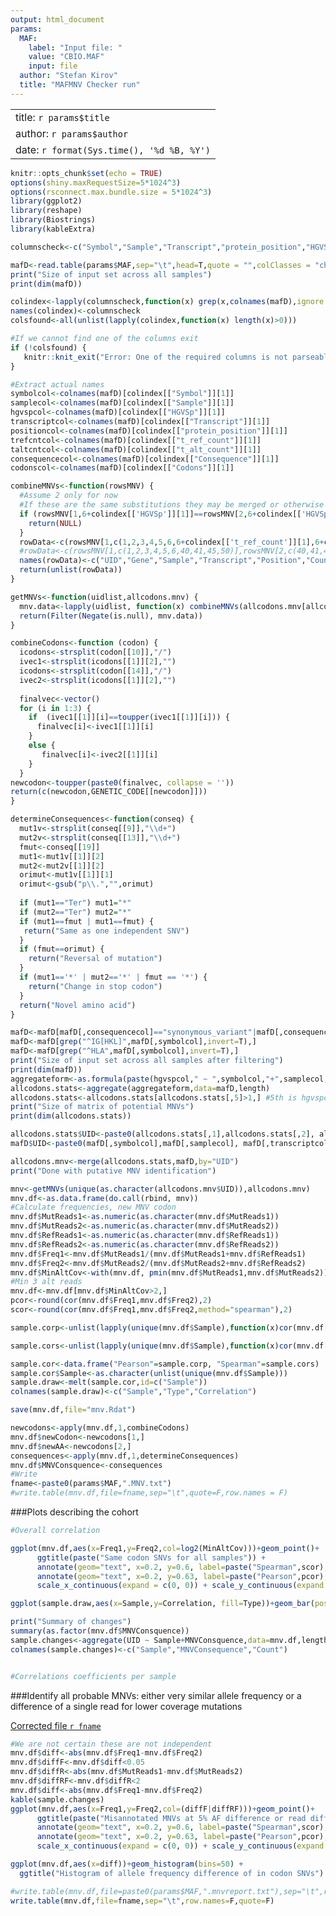 ```yaml
---
output: html_document
params: 
  MAF:
    label: "Input file: "
    value: "CBIO.MAF"
    input: file
  author: "Stefan Kirov"
  title: "MAFMNV Checker run"
---
```


---
title: `r params$title`
author: `r params$author`
date: `r format(Sys.time(), '%d %B, %Y')`
---

```r
knitr::opts_chunk$set(echo = TRUE)
options(shiny.maxRequestSize=5*1024^3)
options(rsconnect.max.bundle.size = 5*1024^3)
library(ggplot2)
library(reshape)
library(Biostrings)
library(kableExtra)

```

```r
columnscheck<-c("Symbol","Sample","Transcript","protein_position","HGVSp","t_ref_count","t_alt_count","Codons","Consequence") 

mafD<-read.table(params$MAF,sep="\t",head=T,quote = "",colClasses = "character")
print("Size of input set across all samples")
print(dim(mafD))

colindex<-lapply(columnscheck,function(x) grep(x,colnames(mafD),ignore.case = T))
names(colindex)<-columnscheck
colsfound<-all(unlist(lapply(colindex,function(x) length(x)>0)))

#If we cannot find one of the columns exit
if (!colsfound) {
   knitr::knit_exit("Error: One of the required columns is not parseable </body></html>")
}

#Extract actual names
symbolcol<-colnames(mafD)[colindex[["Symbol"]][1]]
samplecol<-colnames(mafD)[colindex[["Sample"]][1]]
hgvspcol<-colnames(mafD)[colindex[["HGVSp"]][1]]
transcriptcol<-colnames(mafD)[colindex[["Transcript"]][1]]
positioncol<-colnames(mafD)[colindex[["protein_position"]][1]]
trefcntcol<-colnames(mafD)[colindex[["t_ref_count"]][1]]
taltcntcol<-colnames(mafD)[colindex[["t_alt_count"]][1]]
consequencecol<-colnames(mafD)[colindex[["Consequence"]][1]]
codonscol<-colnames(mafD)[colindex[["Codons"]][1]]

```


```r


combineMNVs<-function(rowsMNV) {
  #Assume 2 only for now
  #If these are the same substitutions they may be merged or otherwise ineligible
  if (rowsMNV[1,6+colindex[['HGVSp']][1]]==rowsMNV[2,6+colindex[['HGVSp']][1]]) {
    return(NULL)
  }
  rowData<-c(rowsMNV[1,c(1,2,3,4,5,6,6+colindex[['t_ref_count']][1],6+colindex[['t_alt_count']][1],6+colindex[['HGVSp']][1],6+colindex[['Codons']][1])],rowsMNV[2,c(6+colindex[['t_ref_count']][1],6+colindex[['t_alt_count']][1],6+colindex[['HGVSp']][1],6+colindex[['Codons']][1])])
  #rowData<-c(rowsMNV[1,c(1,2,3,4,5,6,40,41,45,50)],rowsMNV[2,c(40,41,45,50)])
  names(rowData)<-c("UID","Gene","Sample","Transcript","Position","Count","MutReads1","RefReads1","Mutation1","Codon1","MutReads2","RefReads2","Mutation2","Codon2")
  return(unlist(rowData))
}

getMNVs<-function(uidlist,allcodons.mnv) {
  mnv.data<-lapply(uidlist, function(x) combineMNVs(allcodons.mnv[allcodons.mnv$UID==x,]))
  return(Filter(Negate(is.null), mnv.data))
}

combineCodons<-function (codon) {
  icodons<-strsplit(codon[[10]],"/")
  ivec1<-strsplit(icodons[[1]][2],"")
  icodons<-strsplit(codon[[14]],"/")
  ivec2<-strsplit(icodons[[1]][2],"")
  
  finalvec<-vector()
  for (i in 1:3) {
    if  (ivec1[[1]][i]==toupper(ivec1[[1]][i])) {
      finalvec[i]<-ivec1[[1]][i]
    }
    else {
       finalvec[i]<-ivec2[[1]][i]
    }
  }
newcodon<-toupper(paste0(finalvec, collapse = ''))
return(c(newcodon,GENETIC_CODE[[newcodon]]))
}

determineConsequences<-function(conseq) {
  mut1v<-strsplit(conseq[[9]],"\\d+")
  mut2v<-strsplit(conseq[[13]],"\\d+")
  fmut<-conseq[[19]]
  mut1<-mut1v[[1]][2]
  mut2<-mut2v[[1]][2]
  orimut<-mut1v[[1]][1] 
  orimut<-gsub("p\\.","",orimut)
  
  if (mut1=="Ter") mut1="*"
  if (mut2=="Ter") mut2="*"
  if (mut1==fmut | mut1==fmut) {
   return("Same as one independent SNV")
  }
  if (fmut==orimut) {
    return("Reversal of mutation")
  }
  if (mut1=='*' | mut2=='*' | fmut == '*') {
    return("Change in stop codon")
  }
  return("Novel amino acid")
}

```

```r

mafD<-mafD[mafD[,consequencecol]=="synonymous_variant"|mafD[,consequencecol]=="missense_variant"|mafD[,consequencecol]=="stop_gained"|mafD[,consequencecol]=="stop_lost",]
mafD<-mafD[grep("^IG[HKL]",mafD[,symbolcol],invert=T),]
mafD<-mafD[grep("^HLA",mafD[,symbolcol],invert=T),]
print("Size of input set across all samples after filtering")
print(dim(mafD))
aggregateform<-as.formula(paste(hgvspcol," ~ ",symbolcol,"+",samplecol,"+",transcriptcol,"+",positioncol))
allcodons.stats<-aggregate(aggregateform,data=mafD,length)
allcodons.stats<-allcodons.stats[allcodons.stats[,5]>1,] #5th is hgvspcolumn
print("Size of matrix of potential MNVs")
print(dim(allcodons.stats))

allcodons.stats$UID<-paste0(allcodons.stats[,1],allcodons.stats[,2], allcodons.stats[,3],allcodons.stats[,4],sep=".")
mafD$UID<-paste0(mafD[,symbolcol],mafD[,samplecol], mafD[,transcriptcol],mafD[,positioncol],sep=".")

allcodons.mnv<-merge(allcodons.stats,mafD,by="UID")
print("Done with putative MNV identification")

mnv<-getMNVs(unique(as.character(allcodons.mnv$UID)),allcodons.mnv)
mnv.df<-as.data.frame(do.call(rbind, mnv))
#Calculate frequencies, new MNV codon
mnv.df$MutReads1<-as.numeric(as.character(mnv.df$MutReads1))
mnv.df$MutReads2<-as.numeric(as.character(mnv.df$MutReads2))
mnv.df$RefReads1<-as.numeric(as.character(mnv.df$RefReads1))
mnv.df$RefReads2<-as.numeric(as.character(mnv.df$RefReads2))
mnv.df$Freq1<-mnv.df$MutReads1/(mnv.df$MutReads1+mnv.df$RefReads1)
mnv.df$Freq2<-mnv.df$MutReads2/(mnv.df$MutReads2+mnv.df$RefReads2)
mnv.df$MinAltCov<-with(mnv.df, pmin(mnv.df$MutReads1,mnv.df$MutReads2))
#Min 3 alt reads
mnv.df<-mnv.df[mnv.df$MinAltCov>2,]
pcor<-round(cor(mnv.df$Freq1,mnv.df$Freq2),2)
scor<-round(cor(mnv.df$Freq1,mnv.df$Freq2,method="spearman"),2)

sample.corp<-unlist(lapply(unique(mnv.df$Sample),function(x)cor(mnv.df[mnv.df$Sample==x,"Freq1"],mnv.df[mnv.df$Sample==x,"Freq2"])))

sample.cors<-unlist(lapply(unique(mnv.df$Sample),function(x)cor(mnv.df[mnv.df$Sample==x,"Freq1"],mnv.df[mnv.df$Sample==x,"Freq2"],method="spearman")))

sample.cor<-data.frame("Pearson"=sample.corp, "Spearman"=sample.cors)
sample.cor$Sample<-as.character(unlist(unique(mnv.df$Sample)))
sample.draw<-melt(sample.cor,id=c("Sample"))
colnames(sample.draw)<-c("Sample","Type","Correlation")

save(mnv.df,file="mnv.Rdat")


```


```r

newcodons<-apply(mnv.df,1,combineCodons)
mnv.df$newCodon<-newcodons[1,]
mnv.df$newAA<-newcodons[2,]
consequences<-apply(mnv.df,1,determineConsequences)
mnv.df$MNVConsquence<-consequences
#Write
fname<-paste0(params$MAF,".MNV.txt")
#write.table(mnv.df,file=fname,sep="\t",quote=F,row.names = F)

```



###Plots describing the cohort

```r

#Overall correlation

ggplot(mnv.df,aes(x=Freq1,y=Freq2,col=log2(MinAltCov)))+geom_point()+ 
      ggtitle(paste("Same codon SNVs for all samples")) +
      annotate(geom="text", x=0.2, y=0.6, label=paste("Spearman",scor),color="red") +
      annotate(geom="text", x=0.2, y=0.63, label=paste("Pearson",pcor),color="red") +
      scale_x_continuous(expand = c(0, 0)) + scale_y_continuous(expand = c(0, 0))

ggplot(sample.draw,aes(x=Sample,y=Correlation, fill=Type))+geom_bar(position="dodge",stat="identity")+ theme(axis.text.x = element_text(angle = 90, vjust = 0.5, hjust=1))

print("Summary of changes")
summary(as.factor(mnv.df$MNVConsquence))
sample.changes<-aggregate(UID ~ Sample+MNVConsquence,data=mnv.df,length)
colnames(sample.changes)<-c("Sample","MNVConsequence","Count")


#Correlations coefficients per sample

```

###Identify all probable MNVs: either very similar allele frequency or a difference of a single read for lower coverage mutations

[Corrected file `r fname`](`r fname`)

```r

#We are not certain these are not independent
mnv.df$diff<-abs(mnv.df$Freq1-mnv.df$Freq2)
mnv.df$diffF<-mnv.df$diff<0.05
mnv.df$diffR<-abs(mnv.df$MutReads1-mnv.df$MutReads2)
mnv.df$diffRF<-mnv.df$diffR<2
mnv.df$diff<-abs(mnv.df$Freq1-mnv.df$Freq2)
kable(sample.changes) 
ggplot(mnv.df,aes(x=Freq1,y=Freq2,col=(diffF|diffRF)))+geom_point()+ 
      ggtitle(paste("Misannotated MNVs at 5% AF difference or read diff<2")) +
      annotate(geom="text", x=0.2, y=0.6, label=paste("Spearman",scor),color="red") +
      annotate(geom="text", x=0.2, y=0.63, label=paste("Pearson",pcor),color="red") +
      scale_x_continuous(expand = c(0, 0)) + scale_y_continuous(expand = c(0, 0))

ggplot(mnv.df,aes(x=diff))+geom_histogram(bins=50) +
  ggtitle("Histogram of allele frequency difference of in codon SNVs")

#write.table(mnv.df,file=paste0(params$MAF,".mnvreport.txt"),sep="\t",row.names=F,quote=F)
write.table(mnv.df,file=fname,sep="\t",row.names=F,quote=F)

```
